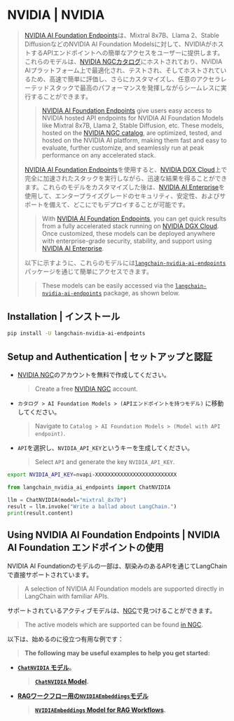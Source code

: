 # NVIDIA | NVIDIA

> [NVIDIA AI Foundation Endpoints](https://www.nvidia.com/en-us/ai-data-science/foundation-models/)は、Mixtral 8x7B、Llama 2、Stable DiffusionなどのNVIDIA AI Foundation Modelsに対して、NVIDIAがホストするAPIエンドポイントへの簡単なアクセスをユーザーに提供します。これらのモデルは、[NVIDIA NGCカタログ](https://catalog.ngc.nvidia.com/ai-foundation-models)にホストされており、NVIDIA AIプラットフォーム上で最適化され、テストされ、そしてホストされているため、高速で簡単に評価し、さらにカスタマイズし、任意のアクセラレーテッドスタックで最高のパフォーマンスを発揮しながらシームレスに実行することができます。
>
> > [NVIDIA AI Foundation Endpoints](https://www.nvidia.com/en-us/ai-data-science/foundation-models/) give users easy access to NVIDIA hosted API endpoints for NVIDIA AI Foundation Models like Mixtral 8x7B, Llama 2, Stable Diffusion, etc. These models, hosted on the [NVIDIA NGC catalog](https://catalog.ngc.nvidia.com/ai-foundation-models), are optimized, tested, and hosted on the NVIDIA AI platform, making them fast and easy to evaluate, further customize, and seamlessly run at peak performance on any accelerated stack.
>
> [NVIDIA AI Foundation Endpoints](https://www.nvidia.com/en-us/ai-data-science/foundation-models/)を使用すると、[NVIDIA DGX Cloud](https://www.nvidia.com/en-us/data-center/dgx-cloud/)上で完全に加速されたスタックを実行しながら、迅速な結果を得ることができます。これらのモデルをカスタマイズした後は、[NVIDIA AI Enterprise](https://www.nvidia.com/en-us/data-center/products/ai-enterprise/)を使用して、エンタープライズグレードのセキュリティ、安定性、およびサポートを備えて、どこにでもデプロイすることが可能です。
>
> > With [NVIDIA AI Foundation Endpoints](https://www.nvidia.com/en-us/ai-data-science/foundation-models/), you can get quick results from a fully accelerated stack running on [NVIDIA DGX Cloud](https://www.nvidia.com/en-us/data-center/dgx-cloud/). Once customized, these models can be deployed anywhere with enterprise-grade security, stability, and support using [NVIDIA AI Enterprise](https://www.nvidia.com/en-us/data-center/products/ai-enterprise/).
>
> 以下に示すように、これらのモデルには[`langchain-nvidia-ai-endpoints`](https://pypi.org/project/langchain-nvidia-ai-endpoints/)パッケージを通じて簡単にアクセスできます。
>
> > These models can be easily accessed via the [`langchain-nvidia-ai-endpoints`](https://pypi.org/project/langchain-nvidia-ai-endpoints/) package, as shown below.

## Installation | インストール

```bash
pip install -U langchain-nvidia-ai-endpoints
```

## Setup and Authentication | セットアップと認証

* [NVIDIA NGC](https://catalog.ngc.nvidia.com/)のアカウントを無料で作成してください。
  > Create a free [NVIDIA NGC](https://catalog.ngc.nvidia.com/) account.
* `カタログ > AI Foundation Models > (APIエンドポイントを持つモデル)` に移動してください。
  > Navigate to `Catalog > AI Foundation Models > (Model with API endpoint)`.
* `API`を選択し、`NVIDIA_API_KEY`というキーを生成してください。
  > Select `API` and generate the key `NVIDIA_API_KEY`.

```bash
export NVIDIA_API_KEY=nvapi-XXXXXXXXXXXXXXXXXXXXXXXXXX
```

```python
from langchain_nvidia_ai_endpoints import ChatNVIDIA

llm = ChatNVIDIA(model="mixtral_8x7b")
result = llm.invoke("Write a ballad about LangChain.")
print(result.content)
```

## Using NVIDIA AI Foundation Endpoints | NVIDIA AI Foundation エンドポイントの使用

NVIDIA AI Foundationのモデルの一部は、馴染みのあるAPIを通じてLangChainで直接サポートされています。

> A selection of NVIDIA AI Foundation models are supported directly in LangChain with familiar APIs.

サポートされているアクティブモデルは、[NGC](https://catalog.ngc.nvidia.com/ai-foundation-models)で見つけることができます。

> The active models which are supported can be found [in NGC](https://catalog.ngc.nvidia.com/ai-foundation-models).

以下は、始めるのに役立つ有用な例です：

> **The following may be useful examples to help you get started:**

* **[`ChatNVIDIA` モデル](/docs/integrations/chat/nvidia_ai_endpoints)**。
  > **[`ChatNVIDIA` Model](/docs/integrations/chat/nvidia_ai_endpoints).**
* **[RAGワークフロー用の`NVIDIAEmbeddings`モデル](/docs/integrations/text_embedding/nvidia_ai_endpoints)**
  > **[`NVIDIAEmbeddings` Model for RAG Workflows](/docs/integrations/text_embedding/nvidia_ai_endpoints).**
